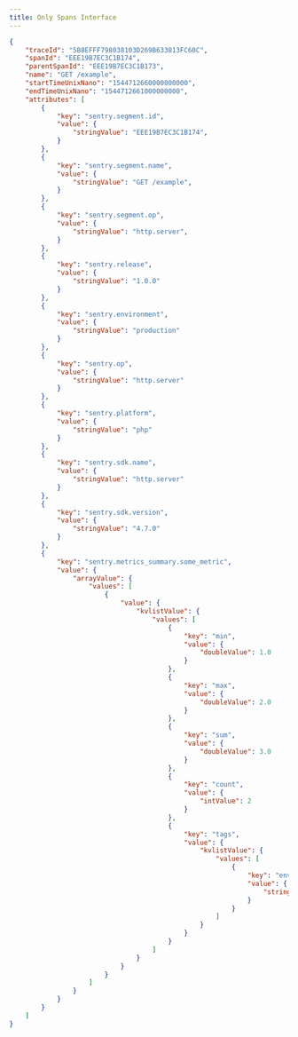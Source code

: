 ```yaml
---
title: Only Spans Interface
---
```


```json
{
    "traceId": "5B8EFFF798038103D269B633813FC60C",
    "spanId": "EEE19B7EC3C1B174",
    "parentSpanId": "EEE19B7EC3C1B173",
    "name": "GET /example",
    "startTimeUnixNano": "1544712660000000000",
    "endTimeUnixNano": "1544712661000000000",
    "attributes": [
        {
            "key": "sentry.segment.id",
            "value": {
                "stringValue": "EEE19B7EC3C1B174",
            }
        },
        {
            "key": "sentry.segment.name",
            "value": {
                "stringValue": "GET /example",
            }
        },
        {
            "key": "sentry.segment.op",
            "value": {
                "stringValue": "http.server",
            }
        },
        {
            "key": "sentry.release",
            "value": {
                "stringValue": "1.0.0"
            }
        },
        {
            "key": "sentry.environment",
            "value": {
                "stringValue": "production"
            }
        },
        {
            "key": "sentry.op",
            "value": {
                "stringValue": "http.server"
            }
        },
        {
            "key": "sentry.platform",
            "value": {
                "stringValue": "php"
            }
        },
        {
            "key": "sentry.sdk.name",
            "value": {
                "stringValue": "http.server"
            }
        },
        {
            "key": "sentry.sdk.version",
            "value": {
                "stringValue": "4.7.0"
            }
        },
        {
            "key": "sentry.metrics_summary.some_metric",
            "value": {
                "arrayValue": {
                    "values": [
                        {
                            "value": {
                                "kvlistValue": {
                                    "values": [
                                        {
                                            "key": "min",
                                            "value": {
                                                "doubleValue": 1.0
                                            }
                                        },
                                        {
                                            "key": "max",
                                            "value": {
                                                "doubleValue": 2.0
                                            }
                                        },
                                        {
                                            "key": "sum",
                                            "value": {
                                                "doubleValue": 3.0
                                            }
                                        },
                                        {
                                            "key": "count",
                                            "value": {
                                                "intValue": 2
                                            }
                                        },
                                        {
                                            "key": "tags",
                                            "value": {
                                                "kvlistValue": {
                                                    "values": [
                                                        {
                                                            "key": "environment",
                                                            "value": {
                                                                "stringValue": "test"
                                                            }
                                                        }
                                                    ]
                                                }
                                            }
                                        }
                                    ]
                                }
                            }
                        }
                    ]
                }
            }
        }
    ]
}
```

